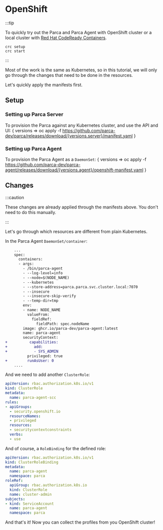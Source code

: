 # OpenShift


:::tip

To quickly try out the Parca and Parca Agent with OpenShift cluster or a local cluster with [Red Hat CodeReady Containers](https://developers.redhat.com/products/codeready-containers/overview).

```shell
crc setup
crc start
```
:::

Most of the work is the same as Kubernetes, so in this tutorial, we will only go through the changes that need to be done in the resources.

Let's quickly apply the manifests first.

## Setup

### Setting up Parca Server

To provision the Parca against any Kubernetes cluster, and use the API and UI:
<WithVersions language="bash">
  { versions =>
    <CodeBlock className="language-bash">
      oc apply -f https://github.com/parca-dev/parca/releases/download/{versions.server}/manifest.yaml
    </CodeBlock>
  }
</WithVersions>

### Setting up Parca Agent

To provision the Parca Agent as a `DaemonSet`:
<WithVersions language="bash">
  { versions =>
    <CodeBlock className="language-bash">
      oc apply -f https://github.com/parca-dev/parca-agent/releases/download/{versions.agent}/openshift-manifest.yaml
    </CodeBlock>
  }
</WithVersions>

## Changes

:::caution

These changes are already applied through the manifests above. You don't need to do this manually.

:::

Let's go through which resources are different from plain Kubernetes.

In the Parca Agent `DaemonSet/container`:

```diff
    ...
    spec:
      containers:
      - args:
        - /bin/parca-agent
        - --log-level=info
        - --node=$(NODE_NAME)
        - --kubernetes
        - --store-address=parca.parca.svc.cluster.local:7070
        - --insecure
        - --insecure-skip-verify
        - --temp-dir=tmp
        env:
        - name: NODE_NAME
          valueFrom:
            fieldRef:
              fieldPath: spec.nodeName
        image: ghcr.io/parca-dev/parca-agent:latest
        name: parca-agent
        securityContext:
+          capabilities:
+            add:
+            - SYS_ADMIN
          privileged: true
+         runAsUser: 0
    ....
```

And we need to add another `ClusterRole`:

```yaml
apiVersion: rbac.authorization.k8s.io/v1
kind: ClusterRole
metadata:
  name: parca-agent-scc
rules:
- apiGroups:
  - security.openshift.io
  resourceNames:
  - privileged
  resources:
  - securitycontextconstraints
  verbs:
  - use
```

And of course, a `RoleBinding` for the defined role:

```yaml
apiVersion: rbac.authorization.k8s.io/v1
kind: ClusterRoleBinding
metadata:
  name: parca-agent
  namespace: parca
roleRef:
  apiGroup: rbac.authorization.k8s.io
  kind: ClusterRole
  name: cluster-admin
subjects:
- kind: ServiceAccount
  name: parca-agent
  namespace: parca
```

And that's it! Now you can collect the profiles from you OpenShift cluster!
